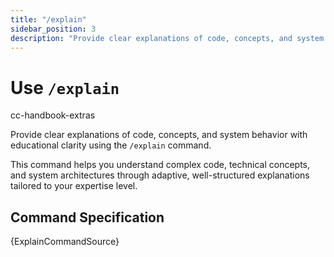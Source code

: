 ```yaml
---
title: "/explain"
sidebar_position: 3
description: "Provide clear explanations of code, concepts, and system behavior with educational clarity"
---
```



# Use `/explain`

<span className="badge badge--secondary">cc-handbook-extras</span>

Provide clear explanations of code, concepts, and system behavior with educational clarity using the `/explain` command.

This command helps you understand complex code, technical concepts, and system architectures through adaptive, well-structured explanations tailored to your expertise level.

## Command Specification

<CodeBlock language="markdown">
{ExplainCommandSource}
</CodeBlock>
